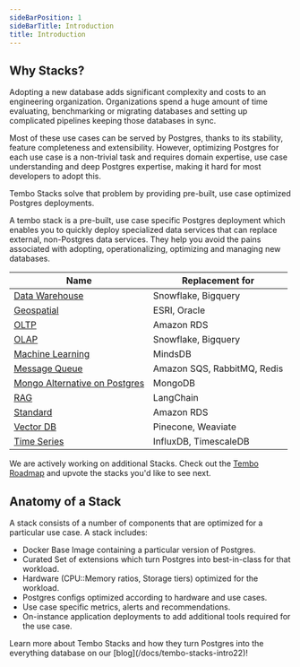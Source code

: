 ```yaml
---
sideBarPosition: 1
sideBarTitle: Introduction
title: Introduction
---
```



## Why Stacks?

Adopting a new database adds significant complexity and costs to an engineering organization. Organizations spend a huge amount of time evaluating, benchmarking or migrating databases and setting up complicated pipelines keeping those databases in sync.

Most of these use cases can be served by Postgres, thanks to its stability, feature completeness and extensibility. However, optimizing Postgres for each use case is a non-trivial task and requires domain expertise, use case understanding and deep Postgres expertise, making it hard for most developers to adopt this.

Tembo Stacks solve that problem by providing pre-built, use case optimized Postgres deployments.

A tembo stack is a pre-built, use case specific Postgres deployment which enables you to quickly deploy specialized data services that can replace external, non-Postgres data services. They help you avoid the pains associated with adopting, operationalizing, optimizing and managing new databases.

| Name                                                                                  | Replacement for             |
| ------------------------------------------------------------------------------------- | --------------------------- |
| [Data Warehouse](/docs/product/stacks/analytical/data-warehouse)                      | Snowflake, Bigquery         |
| [Geospatial](/docs/product/stacks/analytical/geospatial)                              | ESRI, Oracle                |
| [OLTP](/docs/product/stacks/transactional/oltp)                                       | Amazon RDS                  |
| [OLAP](/docs/product/stacks/analytical/olap)                                          | Snowflake, Bigquery         |
| [Machine Learning](/docs/product/stacks/ai/machine-learning)                          | MindsDB                     |
| [Message Queue](/docs/product/stacks/transactional/message-queue)                     | Amazon SQS, RabbitMQ, Redis |
| [Mongo Alternative on Postgres](/docs/product/stacks/transactional/mongo-alternative) | MongoDB                     |
| [RAG](/docs/product/stacks/ai/rag)                                                    | LangChain                   |
| [Standard](/docs/product/stacks/transactional/standard)                               | Amazon RDS                  |
| [Vector DB](/docs/product/stacks/ai/vectordb)                                         | Pinecone, Weaviate          |
| [Time Series](/docs/product/stacks/analytical/timeseries)                             | InfluxDB, TimescaleDB       |

We are actively working on additional Stacks. Check out the [Tembo Roadmap](https://roadmap.tembo.io/roadmap) and upvote the stacks you'd like to see next.

## Anatomy of a Stack

A stack consists of a number of components that are optimized for a particular use case. A stack includes:

-   Docker Base Image containing a particular version of Postgres.
-   Curated Set of extensions which turn Postgres into best-in-class for that workload.
-   Hardware (CPU::Memory ratios, Storage tiers) optimized for the workload.
-   Postgres configs optimized according to hardware and use cases.
-   Use case specific metrics, alerts and recommendations.
-   On-instance application deployments to add additional tools required for the use case.

<Callout variant='info'>
	Learn more about Tembo Stacks and how they turn Postgres into the everything
	database on our [blog](/docs/tembo-stacks-intro22)!
</Callout>
